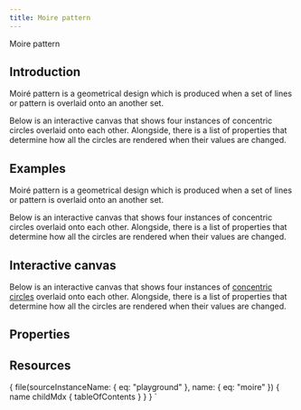 ```yaml
---
title: Moire pattern
---
```





<div class="pt-5 pb-5">
  <Heading level="h2" className="text-center text-5xl" disableDefaultSize>
    Moire pattern
  </Heading>
</div>

## Introduction

Moiré pattern is a geometrical design which is produced when a set of lines or pattern is overlaid onto an another set.

Below is an interactive canvas that shows four instances of <Link to="http://mathworld.wolfram.com/ConcentricCircles.html">concentric circles</Link>
overlaid onto each other. Alongside, there is a list of properties that determine how all the circles are rendered when their values are changed.

## Examples

Moiré pattern is a geometrical design which is produced when a set of lines or pattern is overlaid onto an another set.

Below is an interactive canvas that shows four instances of <Link to="http://mathworld.wolfram.com/ConcentricCircles.html">concentric circles</Link>
overlaid onto each other. Alongside, there is a list of properties that determine how all the circles are rendered when their values are changed.

## Interactive canvas

Below is an interactive canvas that shows four instances of <a className="info-link" href="http://mathworld.wolfram.com/ConcentricCircles.html">concentric circles</a> overlaid onto each other. Alongside, there is a list of properties that determine how all the circles are rendered when their values are changed.

<div className="pt-8 p-5">
  <MoirePattern
    id="moire-pattern"
    stroke={255}
    size={6}
    strokeWeight={1}
    height={400}
    width={400}
  />
</div>

## Properties

## Resources

  {
    file(sourceInstanceName: { eq: "playground" }, name: { eq: "moire" }) {
      name
      childMdx {
        tableOfContents
      }
    }
  }
`
